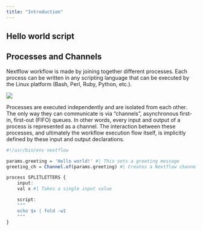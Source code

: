 ```yaml
---
title: "Introduction"  
---
```


## Hello world script 

## Processes and Channels

Nextflow workflow is made by joining together different processes. Each process can be written in any scripting language that can be executed by the Linux platform (Bash, Perl, Ruby, Python, etc.).

![](images/clipboard-1373747047.png)

Processes are executed independently and are isolated from each other. The only way they can communicate is via "channels", asynchronous first-in, first-out (FIFO) queues. In other words, every input and output of a process is represented as a channel. The interaction between these processes, and ultimately the workflow execution flow itself, is implicitly defined by these input and output declarations.

```r

#!/usr/bin/env nextflow

params.greeting = 'Hello world!' #| This sets a greeting message
greeting_ch = Channel.of(params.greeting) #| Creates a Nextflow channel from the greeting

process SPLITLETTERS {
    input:
    val x #| Takes a single input value

    script:
    """
    echo $x | fold -w1
    """
}
```
